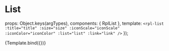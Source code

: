 
<Meta title="Molecules/List" />

# List

  props: Object.keys(argTypes),
  components: { RplList },
  template: `<rpl-list :title="title" :size="size" :iconScale="iconScale" :iconColor="iconColor" :list="list" :link="link" />`
});

<Canvas>
  <Story
    name="List"
    argTypes={{
      size: {
        control: {
          type: 'select',
          options: { normal: 'normal', large: 'large' }
        }
      }
    }}
    args={{
      title: 'My List',
      size: 'normal',
      iconScale: 1,
      iconColor: 'primary',
      list: [
        {
          symbol: 'calendar',
          size: 'normal',
          text: '26 January 2019 - 29 January 2019'
        }, {
          symbol: 'map_marker',
          color: 'danger',
          size: '1.2',
          text: 'Level 10,  101 Collins Street, Melbourne'
        }, {
          symbol: 'help',
          size: '0.8',
          text: '$30 - $50'
        }, {
          symbol: 'star',
          color: 'success',
          link: 'https://www.palacecinemas.com.au/festivals/volvo-scn-film-festival/',
          text: 'https://www.palacecinemas.com.au/festivals/volvo-scn-film-festival/'
        }, {
          symbol: 'addition',
          text: 'Accessible venue'
        }, {
          symbol: 'addition',
          text: 'Child friendly'
        }
      ],
      link: ''
    }}
  >
    {Template.bind({})}
  </Story>
</Canvas>

<ArgsTable of={RplList} />

